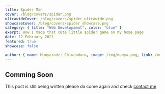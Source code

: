 ---
title: Spider Man
cover: /blog/covers/spider.png
ultrawideCover: /blog/covers/spider_ultrawide.png
showcaseCover: /blog/covers/spider_showcase.png
category: { title: "Web Development", color: "blue" }
exerpt: How I made that cute little spider game on my home page
date: 12 February 2021
featured: true
showcase: false

author: { name: Munyaradzi Chiwundura, image: /img/munya.png, link: /munya }
---

## Comming Soon

This post is still being written please do come again and check
[contact me](https://therealmunya.vercel.app)
